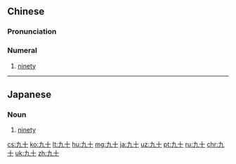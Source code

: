 ==Chinese==
{{zh-forms}}

===Pronunciation===
{{zh-pron
|m=jiǔshí
|c=gau2 sap6
|h=pfs=kiú-sṳ̍p
|mn=káu-cha̍p
|mn-t=gao2 zab8
|cat=num
}}

===Numeral===
{{zh-num}}

# [[ninety]]

----

==Japanese==
{{ja-kanjitab|きゅう|じゅう|yomi=o}}
{{wikipedia|lang=ja}}

===Noun===
{{ja-noun|きゅうじゅう}}

# [[ninety]]

[[cs:九十]]
[[ko:九十]]
[[lt:九十]]
[[hu:九十]]
[[mg:九十]]
[[ja:九十]]
[[uz:九十]]
[[pt:九十]]
[[ru:九十]]
[[chr:九十]]
[[uk:九十]]
[[zh:九十]]